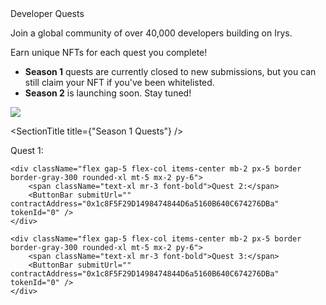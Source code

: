 
<div className="py-20">
<Heading level={1} className="mb-4">Developer Quests</Heading>

<div class="leading-loose">
  <p>Join a global community of over 40,000 developers building on Irys.</p>
  <p>Earn unique NFTs for each quest you complete!</p>
</div>
<ul className="mt-5 space-y-3 ml-4 leading-loose">
  <li className="list-disc pl-5">
    <b>Season 1</b> quests are currently closed to new submissions, but you can
    still claim your NFT if you've been whitelisted.
  </li>
  <li className="list-disc pl-5">
    <b>Season 2</b> is launching soon. Stay tuned!
  </li>
</ul>

</div>

<img
  src="https://bundlr.network/new/assets/home/data-donuts.webp"
  className="absolute mt-20 top-10 hidden xl:flex right-10 w-[300px]"
/>

<div className="mt-0 border py-8 px-10 rounded-2xl border-white/20">

<SectionTitle title={"Season 1 Quests"} />
<div className="flex flex-col gap-4 mt-5">
	<div className="flex gap-5 flex-col items-center mb-2 px-5 border border-gray-300 rounded-xl mt-5 mx-2 py-6">
		<span className="text-xl mr-3 font-bold">Quest 1:</span>
		<ButtonBar submitUrl="" contractAddress="0x1c8F5F29D1498474844D6a5160B640C674276DBa" tokenId="0" />
	</div>

    <div className="flex gap-5 flex-col items-center mb-2 px-5 border border-gray-300 rounded-xl mt-5 mx-2 py-6">
    	<span className="text-xl mr-3 font-bold">Quest 2:</span>
    	<ButtonBar submitUrl="" contractAddress="0x1c8F5F29D1498474844D6a5160B640C674276DBa" tokenId="0" />
    </div>

    <div className="flex gap-5 flex-col items-center mb-2 px-5 border border-gray-300 rounded-xl mt-5 mx-2 py-6">
    	<span className="text-xl mr-3 font-bold">Quest 3:</span>
    	<ButtonBar submitUrl="" contractAddress="0x1c8F5F29D1498474844D6a5160B640C674276DBa" tokenId="0" />
    </div>

</div>

</div>
